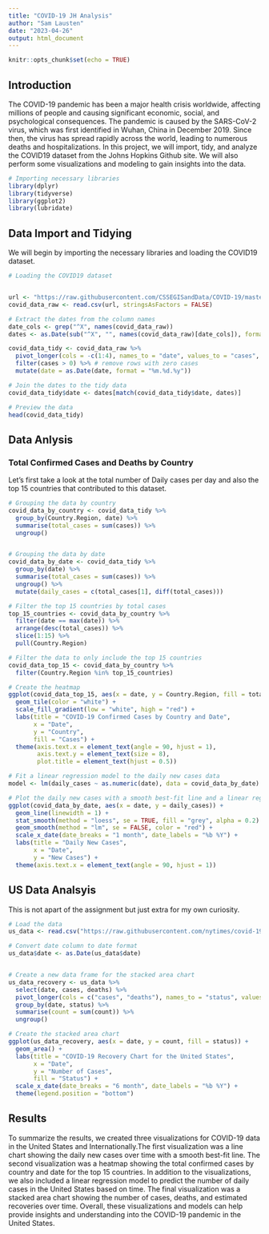 ```yaml
---
title: "COVID-19 JH Analysis"
author: "Sam Lausten"
date: "2023-04-26"
output: html_document
---
```


```r
knitr::opts_chunk$set(echo = TRUE)
```

## Introduction
The COVID-19 pandemic has been a major health crisis worldwide, affecting millions of people and causing significant economic, social, and psychological consequences. The pandemic is caused by the SARS-CoV-2 virus, which was first identified in Wuhan, China in December 2019. Since then, the virus has spread rapidly across the world, leading to numerous deaths and hospitalizations. In this project, we will import, tidy, and analyze the COVID19 dataset from the Johns Hopkins Github site. We will also perform some visualizations and modeling to gain insights into the data.

```r
# Importing necessary libraries
library(dplyr)
library(tidyverse)
library(ggplot2)
library(lubridate)
```

## Data Import and Tidying
We will begin by importing the necessary libraries and loading the COVID19 dataset.

```r
# Loading the COVID19 dataset


url <- "https://raw.githubusercontent.com/CSSEGISandData/COVID-19/master/csse_covid_19_data/csse_covid_19_time_series/time_series_covid19_confirmed_global.csv"
covid_data_raw <- read.csv(url, stringsAsFactors = FALSE)

# Extract the dates from the column names
date_cols <- grep("^X", names(covid_data_raw))
dates <- as.Date(sub("^X", "", names(covid_data_raw)[date_cols]), format = "%m.%d.%y")

covid_data_tidy <- covid_data_raw %>%
  pivot_longer(cols = -c(1:4), names_to = "date", values_to = "cases", names_prefix = "X") %>%
  filter(cases > 0) %>% # remove rows with zero cases
  mutate(date = as.Date(date, format = "%m.%d.%y"))

# Join the dates to the tidy data
covid_data_tidy$date <- dates[match(covid_data_tidy$date, dates)]

# Preview the data
head(covid_data_tidy)

```

## Data Anlysis
### Total Confirmed Cases and Deaths by Country
Let's first take a look at the total number of Daily cases per day and also the top 15 countries that contributed to this dataset.

```r
# Grouping the data by country
covid_data_by_country <- covid_data_tidy %>%
  group_by(Country.Region, date) %>%
  summarise(total_cases = sum(cases)) %>%
  ungroup()


# Grouping the data by date
covid_data_by_date <- covid_data_tidy %>%
  group_by(date) %>%
  summarise(total_cases = sum(cases)) %>%
  ungroup() %>%
  mutate(daily_cases = c(total_cases[1], diff(total_cases)))

# Filter the top 15 countries by total cases
top_15_countries <- covid_data_by_country %>%
  filter(date == max(date)) %>%
  arrange(desc(total_cases)) %>%
  slice(1:15) %>%
  pull(Country.Region)

# Filter the data to only include the top 15 countries
covid_data_top_15 <- covid_data_by_country %>%
  filter(Country.Region %in% top_15_countries)

# Create the heatmap
ggplot(covid_data_top_15, aes(x = date, y = Country.Region, fill = total_cases)) +
  geom_tile(color = "white") +
  scale_fill_gradient(low = "white", high = "red") +
  labs(title = "COVID-19 Confirmed Cases by Country and Date",
       x = "Date",
       y = "Country",
       fill = "Cases") +
  theme(axis.text.x = element_text(angle = 90, hjust = 1),
        axis.text.y = element_text(size = 8),
        plot.title = element_text(hjust = 0.5))

# Fit a linear regression model to the daily new cases data
model <- lm(daily_cases ~ as.numeric(date), data = covid_data_by_date)

# Plot the daily new cases with a smooth best-fit line and a linear regression line
ggplot(covid_data_by_date, aes(x = date, y = daily_cases)) +
  geom_line(linewidth = 1) +
  stat_smooth(method = "loess", se = TRUE, fill = "grey", alpha = 0.2) +
  geom_smooth(method = "lm", se = FALSE, color = "red") +
  scale_x_date(date_breaks = "1 month", date_labels = "%b %Y") +
  labs(title = "Daily New Cases",
       x = "Date",
       y = "New Cases") +
  theme(axis.text.x = element_text(angle = 90, hjust = 1))

```

## US Data Analsyis 
This is not apart of the assignment but just extra for my own curiosity.

``` r


# Load the data
us_data <- read.csv("https://raw.githubusercontent.com/nytimes/covid-19-data/master/us.csv")

# Convert date column to date format
us_data$date <- as.Date(us_data$date)


# Create a new data frame for the stacked area chart
us_data_recovery <- us_data %>%
  select(date, cases, deaths) %>%
  pivot_longer(cols = c("cases", "deaths"), names_to = "status", values_to = "count") %>%
  group_by(date, status) %>%
  summarise(count = sum(count)) %>%
  ungroup()

# Create the stacked area chart
ggplot(us_data_recovery, aes(x = date, y = count, fill = status)) +
  geom_area() +
  labs(title = "COVID-19 Recovery Chart for the United States",
       x = "Date",
       y = "Number of Cases",
       fill = "Status") +
  scale_x_date(date_breaks = "6 month", date_labels = "%b %Y") +
  theme(legend.position = "bottom") 

```

## Results 
To summarize the results, we created three visualizations for COVID-19 data in the United States and Internationally.The first visualization was a line chart showing the daily new cases over time with a smooth best-fit line. The second visualization was a heatmap showing the total confirmed cases by country and date for the top 15 countries. In addition to the visualizations, we also included a linear regression model to predict the number of daily cases in the United States based on time. The final visualization was a stacked area chart showing the number of cases, deaths, and estimated recoveries over time. Overall, these visualizations and models can help provide insights and understanding into the COVID-19 pandemic in the United States.





